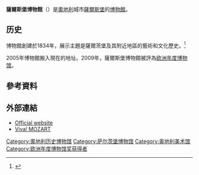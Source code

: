 {{多個問題|
{{expand|time=2015-01-04T11:43:22+00:00}}
{{refimprove|time=2015-01-04T11:43:22+00:00}}
}}
{{Infobox Museum
| name         = 萨尔茨堡博物馆<br />Salzburg Museum<br /><small>(ehem. Carolino Augusteum)</small>
| image        = Salzburg Museum logo.svg
| caption      = Museum logo
| location     = [[萨尔茨堡|萨尔茨堡]]
| type         = [[美术馆|美术馆]]
| architect    = [[Vincenzo_Scamozzi|Vincenzo Scamozzi]] (Bau), [[Architekten_Kaschl_–_Mühlfellner|Kaschl – Mühlfellner]] (Adaption)
| established  = 1834 (2005年博物馆建立)
| visitors     = 680,000 <small>(2007)</small><ref name="Jahr 2007">''[http://www.salzburgmuseum.at/635.html?pmid=253Das Salzburg Museum: Jahresrückblick und Vorschau. Das war 2007: Zahlen, Daten, Meinungen] {{webarchive|url=https://web.archive.org/web/20140714192614/http://www.salzburgmuseum.at/635.html?pmid=253Das |date=2014-07-14 }}.'' Medieninfo, salzburgmuseum.at</ref>
| owner        = [[萨尔茨堡|萨尔茨堡]]市 (Salzburg Museum GmbH), 萨尔茨堡博物馆协会
| director     = {{link-de|马丁·霍奇莱特纳|Martin Hochleitner}}
| coordinates  = {{coord|47.798611111|N|13.047777777|E|region:AT-5_type:landmark|display=inline,title}}
| website      = [http://www.salzburgmuseum.at/ www.salzburgmuseum.at]
}}
'''薩爾斯堡博物館'''（{{lang-de|Salzburg Museum}}）是[[奧地利|奧地利]]城市[[薩爾斯堡|薩爾斯堡]]的[[博物館|博物館]]。

==历史==
博物館創建於1834年，展示主題是薩爾茨堡及其附近地區的藝術和文化歷史。<ref>{{Cite web |url=http://www.visit-salzburg.net/sights/salzburg-museum.htm |title=存档副本 |accessdate=2015-01-04 |archive-date=2016-07-18 |archive-url=https://web.archive.org/web/20160718063849/http://www.visit-salzburg.net/sights/salzburg-museum.htm |dead-url=yes }}</ref>

2005年博物館搬入現在的地址。2009年，薩爾斯堡博物館被評為[[欧洲年度博物馆|欧洲年度博物馆]]。

==參考資料==
{{reflist}}

==外部連結==
* [http://www.salzburgmuseum.at Official website]
* [http://www.vivamozart.at/ Viva! MOZART]

[[Category:奧地利历史博物馆|Category:奧地利历史博物馆]]
[[Category:萨尔茨堡博物馆|Category:萨尔茨堡博物馆]]
[[Category:奥地利美术馆|Category:奥地利美术馆]]
[[Category:欧洲年度博物馆奖获得者|Category:欧洲年度博物馆奖获得者]]